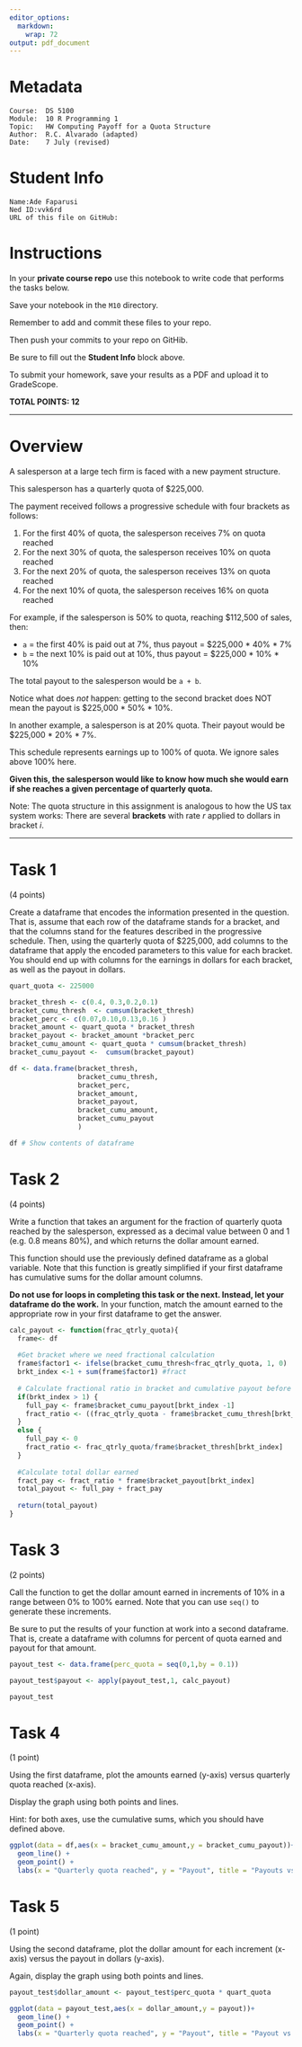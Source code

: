 ---
editor_options:
  markdown:
    wrap: 72
output: pdf_document
---

# Metadata

    Course:  DS 5100
    Module:  10 R Programming 1
    Topic:   HW Computing Payoff for a Quota Structure
    Author:  R.C. Alvarado (adapted)
    Date:    7 July (revised)

# Student Info

    Name:Ade Faparusi   
    Ned ID:vvk6rd
    URL of this file on GitHub:

# Instructions

In your **private course repo** use this notebook to write code that
performs the tasks below.

Save your notebook in the `M10` directory.

Remember to add and commit these files to your repo.

Then push your commits to your repo on GitHib.

Be sure to fill out the **Student Info** block above.

To submit your homework, save your results as a PDF and upload it to
GradeScope.

**TOTAL POINTS: 12**

------------------------------------------------------------------------

# Overview

A salesperson at a large tech firm is faced with a new payment
structure.

This salesperson has a quarterly quota of \$225,000.

The payment received follows a progressive schedule with four brackets
as follows:

1.  For the first 40% of quota, the salesperson receives 7% on quota
    reached
2.  For the next 30% of quota, the salesperson receives 10% on quota
    reached
3.  For the next 20% of quota, the salesperson receives 13% on quota
    reached
4.  For the next 10% of quota, the salesperson receives 16% on quota
    reached

For example, if the salesperson is 50% to quota, reaching \$112,500 of
sales, then:

-   `a` = the first 40% is paid out at 7%, thus payout = \$225,000 \*
    40% \* 7%
-   `b` = the next 10% is paid out at 10%, thus payout = \$225,000 \*
    10% \* 10%

The total payout to the salesperson would be `a + b`.

Notice what does *not* happen: getting to the second bracket does NOT
mean the payout is \$225,000 \* 50% \* 10%.

In another example, a salesperson is at 20% quota. Their payout would be
\$225,000 \* 20% \* 7%.

This schedule represents earnings up to 100% of quota. We ignore sales
above 100% here.

**Given this, the salesperson would like to know how much she would earn
if she reaches a given percentage of quarterly quota.**

Note: The quota structure in this assignment is analogous to how the US
tax system works: There are several **brackets** with rate $r$ applied
to dollars in bracket $i$.

------------------------------------------------------------------------

# Task 1

(4 points)

Create a dataframe that encodes the information presented in the
question. That is, assume that each row of the dataframe stands for a
bracket, and that the columns stand for the features described in the
progressive schedule. Then, using the quarterly quota of \$225,000, add
columns to the dataframe that apply the encoded parameters to this value
for each bracket. You should end up with columns for the earnings in
dollars for each bracket, as well as the payout in dollars.

```{r}

quart_quota <- 225000

bracket_thresh <- c(0.4, 0.3,0.2,0.1)
bracket_cumu_thresh  <- cumsum(bracket_thresh)
bracket_perc <- c(0.07,0.10,0.13,0.16 )
bracket_amount <- quart_quota * bracket_thresh
bracket_payout <- bracket_amount *bracket_perc
bracket_cumu_amount <- quart_quota * cumsum(bracket_thresh)
bracket_cumu_payout <-  cumsum(bracket_payout) 

df <- data.frame(bracket_thresh, 
                 bracket_cumu_thresh,
                 bracket_perc, 
                 bracket_amount, 
                 bracket_payout,
                 bracket_cumu_amount,
                 bracket_cumu_payout
                 )

df # Show contents of dataframe
```

# Task 2

(4 points)

Write a function that takes an argument for the fraction of quarterly
quota reached by the salesperson, expressed as a decimal value between
$0$ and $1$ (e.g. $0.8$ means $80\%$), and which returns the dollar
amount earned.

This function should use the previously defined dataframe as a global
variable. Note that this function is greatly simplified if your first
dataframe has cumulative sums for the dollar amount columns.

**Do not use for loops in completing this task or the next. Instead, let your
dataframe do the work.** In your function, match the amount earned to
the appropriate row in your first dataframe to get the answer.

```{r}

calc_payout <- function(frac_qtrly_quota){
  frame<- df
  
  #Get bracket where we need fractional calculation
  frame$factor1 <- ifelse(bracket_cumu_thresh<frac_qtrly_quota, 1, 0)
  brkt_index <-1 + sum(frame$factor1) #fract
  
  # Calculate fractional ratio in bracket and cumulative payout before bracket
  if(brkt_index > 1) {
    full_pay <- frame$bracket_cumu_payout[brkt_index -1]
    fract_ratio <- ((frac_qtrly_quota - frame$bracket_cumu_thresh[brkt_index-1]) / frame$bracket_thresh[brkt_index])
  } 
  else {
    full_pay <- 0
    fract_ratio <- frac_qtrly_quota/frame$bracket_thresh[brkt_index]
  }
  
  #Calculate total dollar earned
  fract_pay <- fract_ratio * frame$bracket_payout[brkt_index]
  total_payout <- full_pay + fract_pay
  
  return(total_payout)
}
```



# Task 3

(2 points)

Call the function to get the dollar amount earned in increments
of $10\%$ in a range between $0\%$ to $100\%$ earned. Note that you can
use `seq()` to generate these increments.

Be sure to put the results of your function at work into a second
dataframe. That is, create a dataframe with columns for percent of quota
earned and payout for that amount.

```{r}
payout_test <- data.frame(perc_quota = seq(0,1,by = 0.1))

payout_test$payout <- apply(payout_test,1, calc_payout)

payout_test


```

# Task 4

(1 point)

Using the first dataframe, plot the amounts earned (y-axis) versus quarterly quota reached (x-axis). 

Display the graph using both points and lines.

Hint: for both axes, use the cumulative sums, which you should have
defined above.

```{r}
ggplot(data = df,aes(x = bracket_cumu_amount,y = bracket_cumu_payout))+
  geom_line() +
  geom_point() +
  labs(x = "Quarterly quota reached", y = "Payout", title = "Payouts vs Quarterly Quota Reached" )
```
# Task 5 

(1 point)

Using the second dataframe, plot the dollar amount for each increment (x-axis) versus the payout in dollars (y-axis). 

Again, display the graph using both points and lines.

```{r}

payout_test$dollar_amount <- payout_test$perc_quota * quart_quota

ggplot(data = payout_test,aes(x = dollar_amount,y = payout))+
  geom_line() +
  geom_point() +
  labs(x = "Quarterly quota reached", y = "Payout", title = "Payout vs Quarterly Quota Reached" )
```